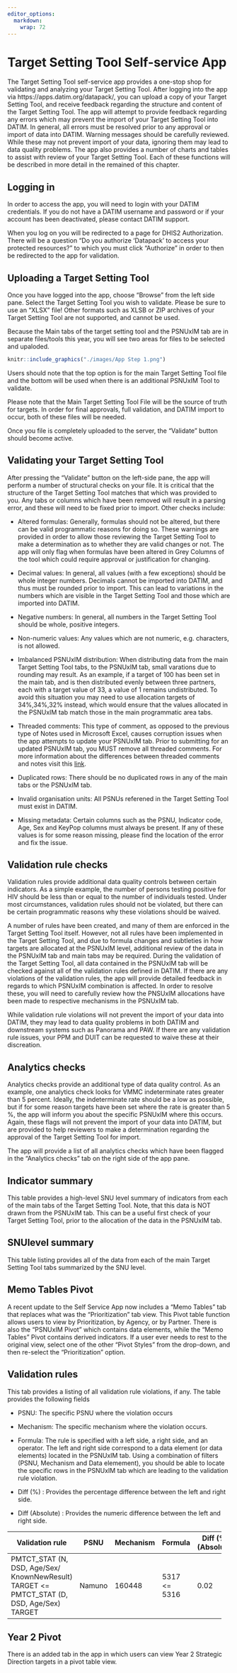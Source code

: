 ```yaml
---
editor_options: 
  markdown: 
    wrap: 72
---
```


# Target Setting Tool Self-service App

The Target Setting Tool self-service app provides a one-stop shop for validating
and analyzing your Target Setting Tool. After logging into the app via https://apps.datim.org/datapack/, you can upload
a copy of your Target Setting Tool, and receive feedback regarding the structure
and content of the Target Setting Tool. The app will attempt to provide feedback
regarding any errors which may prevent the import of your Target Setting Tool into
DATIM. In general, all errors must be resolved prior to any approval or
import of data into DATIM. Warning messages should be carefully
reviewed. While these may not prevent import of your data, ignoring them
may lead to data quality problems. The app also provides a number of
charts and tables to assist with review of your Target Setting Tool. Each of these
functions will be described in more detail in the remained of this
chapter.

## Logging in

In order to access the app, you will need to login with your DATIM
credentials. If you do not have a DATIM username and password or if your
account has been deactivated, please contact DATIM support.

When you log on you will be redirected to a page for DHIS2 Authorization. There will be a question "Do you authorize 'Datapack' to access your protected resources?" to which you must click "Authorize" in order to then be redirected to the app for validation. 

## Uploading a Target Setting Tool

Once you have logged into the app, choose "Browse" from the left side
pane. Select the Target Setting Tool you wish to validate. Please be sure to use an
"XLSX" file! Other formats such as XLSB or ZIP archives of your Target Setting Tool
are not supported, and cannot be used.

Because the Main tabs of the target setting tool and the PSNUxIM tab are in separate files/tools this year, you will see two areas for files to be selected and upaloded. 

```r
knitr::include_graphics("./images/App Step 1.png")
```

Users should note that the top option is for the main Target Setting Tool file and the bottom will be used when there is an additional PSNUxIM Tool to validate. 

Please note that the Main Target Setting Tool File will be the source of truth for targets. In order for final approvals, full validation, and DATIM import to occur, both of these files will be needed. 

Once you file is completely uploaded to the server, the "Validate"
button should become active.

## Validating your Target Setting Tool

After pressing the "Validate" button on the left-side pane, the app will
perform a number of structural checks on your file. It is critical that
the structure of the Target Setting Tool matches that which was provided to you.
Any tabs or columns which have been removed will result in a parsing
error, and these will need to be fixed prior to import. Other checks
include:

-   Altered formulas: Generally, formulas should not be altered, but
    there can be valid programmatic reasons for doing so. These warnings
    are provided in order to allow those reviewing the Target Setting Tool to make
    a determination as to whether they are valid changes or not. The app will only flag when formulas have been altered in Grey Columns of the tool which could require approval or justification for changing. 

-   Decimal values: In general, all values (with a few exceptions)
    should be whole integer numbers. Decimals cannot be imported into
    DATIM, and thus must be rounded prior to import. This can lead to
    variations in the numbers which are visible in the Target Setting Tool and
    those which are imported into DATIM.

-   Negative numbers: In general, all numbers in the Target Setting Tool should be
    whole, positive integers.

-   Non-numeric values: Any values which are not numeric, e.g.
    characters, is not allowed.

-   Imbalanced PSNUxIM distribution: When distributing data from the
    main Target Setting Tool tabs, to the PSNUxIM tab, small varations due to
    rounding may result. As an example, if a target of 100 has been set
    in the main tab, and is then distributed evenly between three
    partners, each with a target value of 33, a value of 1 remains
    undistributed. To avoid this situation you may need to use
    allocation targets of 34%,34%,32% instead, which would ensure that
    the values allocated in the PSNUxIM tab match those in the main
    programmatic area tabs.

-   Threaded comments: This type of comment, as opposed to the previous
    type of Notes used in Microsoft Excel, causes corruption issues when
    the app attempts to update your PSNUxIM tab. Prior to submitting for
    an updated PSNUxIM tab, you MUST remove all threaded comments. For
    more information about the differences between threaded comments and
    notes visit this
    [link](https://support.office.com/en-us/article/the-difference-between-threaded-comments-and-notes-75a51eec-4092-42ab-abf8-7669077b7be3).

-   Duplicated rows: There should be no duplicated rows in any of the
    main tabs or the PSNUxIM tab.

-   Invalid organisation units: All PSNUs referened in the Target Setting Tool must
    exist in DATIM.

-   Missing metadata: Certain columns such as the PSNU, Indicator code,
    Age, Sex and KeyPop columns must always be present. If any of these
    values is for some reason missing, please find the location of the
    error and fix the issue.

## Validation rule checks

Validation rules provide additional data quality controls between
certain indicators. As a simple example, the number of persons testing
positive for HIV should be less than or equal to the number of
individuals tested. Under most circumstances, validation rules should
not be violated, but there can be certain programmatic reasons why these
violations should be waived.

A number of rules have been created, and many of them are enforced in
the Target Setting Tool itself. However, not all rules have been implemented in the
Target Setting Tool, and due to formula changes and subtleties in how targets are
allocated at the PSNUxIM level, additional review of the data in the
PSNUxIM tab and main tabs may be required. During the validation of the
Target Setting Tool, all data contained in the PSNUxIM tab will be checked against
all of the validation rules defined in DATIM. If there are any
violations of the validation rules, the app will provide detailed
feedback in regards to which PSNUxIM combination is affected. In order
to resolve these, you will need to carefully review how the PNSUxIM
allocations have been made to respective mechanisms in the PSNUxIM tab.

While validation rule violations will not prevent the import of your
data into DATIM, they may lead to data quality problems in both DATIM
and downstream systems such as Panorama and PAW. If there are any
validation rule issues, your PPM and DUIT can be requested to waive
these at their discreation.

## Analytics checks

Analytics checks provide an additional type of data quality control. As
an example, one analytics check looks for VMMC indeterminate rates
greater than 5 percent. Ideally, the indeterminate rate should be a low
as possible, but if for some reason targets have been set where the rate
is greater than 5 %, the app will inform you about the specific PSNUxIM
where this occurs. Again, these flags will not prevent the import of
your data into DATIM, but are provided to help reviewers to make a
determination regarding the approval of the Target Setting Tool for import.

The app will provide a list of all analytics checks which have been
flagged in the "Analytics checks" tab on the right side of the app pane.

## Indicator summary

This table provides a high-level SNU level summary of indicators from
each of the main tabs of the Target Setting Tool. Note, that this data is NOT drawn
from the PSNUxIM tab. This can be a useful first check of your Target Setting Tool,
prior to the allocation of the data in the PSNUxIM tab.

## SNUlevel summary

This table listing provides all of the data from each of the main
Target Setting Tool tabs summarized by the SNU level.

## Memo Tables Pivot

A recent update to the Self Service App now includes a "Memo Tables" tab
that replaces what was the "Prioritization" tab view. This Pivot table
function allows users to view by Prioritization, by Agency, or by
Partner. There is also the "PSNUxIM Pivot" which contains data elements,
while the "Memo Tables" Pivot contains derived indicators. If a user
ever needs to rest to the original view, select one of the other "Pivot
Styles" from the drop-down, and then re-select the "Prioritization"
option.

## Validation rules

This tab provides a listing of all validation rule violations, if any.
The table provides the following fields

-   PSNU: The specific PSNU where the violation occurs

-   Mechanism: The specific mechanism where the violation occurs.

-   Formula: The rule is specified with a left side, a right side, and
    an operator. The left and right side correspond to a data element
    (or data elements) located in the PSNUxIM tab. Using a combination
    of filters (PSNU, Mechanism and Data elemement), you should be able
    to locate the specific rows in the PSNUxIM tab which are leading to
    the validation rule violation.

-   Diff (%) : Provides the percentage difference between the left and
    right side.

-   Diff (Absolute) : Provides the numeric difference between the left
    and right side.

+-----------------+----------+------------+----------+---------------------+----------+
| Validation rule | PSNU     | Mechanism  | Formula  | Diff (%) (Absolute) | Diff     |
+=================+==========+============+==========+=====================+==========+
| PMTCT_STAT      | Namuno   | 160448     | 5317 \<= | 0.02                | 1        |
| (N, DSD,        |          |            | 5316     |                     |          |
| Age/Sex/        |          |            |          |                     |          |
| KnownNewResult) |          |            |          |                     |          |
| TARGET \<=      |          |            |          |                     |          |
| PMTCT_STAT      |          |            |          |                     |          |
| (D, DSD,        |          |            |          |                     |          |
| Age/Sex) TARGET |          |            |          |                     |          |
+-----------------+----------+------------+----------+---------------------+----------+

## Year 2 Pivot

There is an added tab in the app in which users can view Year 2 Strategic Direction targets in a pivot table view. 

\newpage
